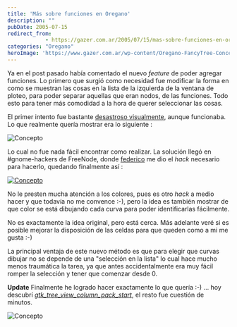 ```yaml
---
title: 'Más sobre funciones en Oregano'
description: ""
pubDate: 2005-07-15
redirect_from: 
            - https://gazer.com.ar/2005/07/15/mas-sobre-funciones-en-oregano/
categories: "Oregano"
heroImage: 'https://www.gazer.com.ar/wp-content/Oregano-FancyTree-Concept.png'
---
```

Ya en el post pasado había comentado el nuevo _feature_ de poder agregar funciones. Lo primero que surgió como necesidad fue modificar la forma en como se muestran las cosas en la lista de la izquierda de la ventana de ploteo, para poder separar aquellas que eran nodos, de las funciones. Todo esto para tener más comodidad a la hora de querer seleccionar las cosas.

El primer intento fue bastante [desastroso visualmente](https://www.gazer.com.ar/wp-content/Oregano-FancyTree.png), aunque funcionaba. Lo que realmente quería mostrar era lo siguiente :

![Concepto](https://www.gazer.com.ar/wp-content/Oregano-FancyTree-Concept.png)

Lo cual no fue nada fácil encontrar como realizar. La solución llegó en #gnome-hackers de FreeNode, donde [federico](http://primates.ximian.com/~federico/news.html) me dio el _hack_ necesario para hacerlo, quedando finalmente así :

[![Concepto](https://www.gazer.com.ar/wp-content/Oregano-FancyTree-Final-Mini.jpg)](https://www.gazer.com.ar/wp-content/Oregano-FancyTree-Final.jpg)

No le presten mucha atención a los colores, pues es otro _hack_ a medio hacer y que todavía no me convence :-), pero la idea es también mostrar de que color se está dibujando cada curva para poder identificarlas fácilmente.

No es exactamente la idea original, pero está cerca. Más adelante veré si es posible mejorar la disposición de las celdas para que queden como a mi me gusta :-)

La principal ventaja de este nuevo método es que para elegir que curvas dibujar no se depende de una "selección en la lista" lo cual hace mucho menos traumática la tarea, ya que antes accidentalmente era muy fácil romper la selección y tener que comenzar desde 0.

**Update** Finalmente he logrado hacer exactamente lo que quería :-) ... hoy descubrí _[gtk_tree_view_column_pack_start](http://developer.gnome.org/doc/API/2.0/gtk/GtkTreeViewColumn.html#gtk-tree-view-column-pack-start)_, el resto fue cuestión de minutos.

![Concepto](https://www.gazer.com.ar/wp-content/Oregano-FancyTree-Final-Mejorado.png)

